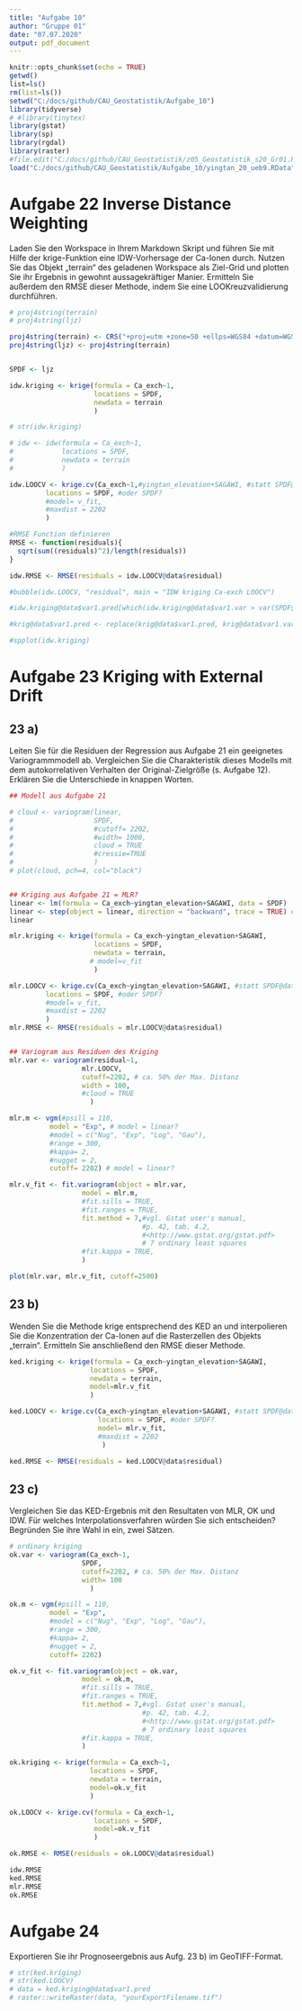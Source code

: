 ```yaml
---
title: "Aufgabe 10"
author: "Gruppe 01"
date: "07.07.2020"
output: pdf_document
---
```


```r
knitr::opts_chunk$set(echo = TRUE)
getwd()
list=ls()
rm(list=ls())
setwd("C:/docs/github/CAU_Geostatistik/Aufgabe_10")
library(tidyverse)
# #library(tinytex)
library(gstat)
library(sp)
library(rgdal)
library(raster)
#file.edit("C:/docs/github/CAU_Geostatistik/z05_Geostatistik_s20_Gr01.Rmd")
load("C:/docs/github/CAU_Geostatistik/Aufgabe_10/yingtan_20_ueb9.RData")
```

# Aufgabe 22 Inverse Distance Weighting 

Laden Sie den Workspace in Ihrem Markdown Skript und führen Sie mit Hilfe der krige-Funktion eine IDW-Vorhersage der Ca-Ionen durch.
Nutzen Sie das Objekt „terrain“ des geladenen Workspace als Ziel-Grid und plotten Sie ihr Ergebnis in gewohnt aussagekräftiger Manier.
Ermitteln Sie außerdem den RMSE dieser Methode, indem Sie eine LOOKreuzvalidierung durchführen.

```r
# proj4string(terrain)
# proj4string(ljz)

proj4string(terrain) <- CRS("+proj=utm +zone=50 +ellps=WGS84 +datum=WGS84")
proj4string(ljz) <- proj4string(terrain)


SPDF <- ljz

idw.kriging <- krige(formula = Ca_exch~1, 
                     locations = SPDF,
                     newdata = terrain
                     )

# str(idw.kriging)

# idw <- idw(formula = Ca_exch~1,
#            locations = SPDF,
#            newdata = terrain
#            )

idw.LOOCV <- krige.cv(Ca_exch~1,#yingtan_elevation+SAGAWI, #statt SPDF@data$Ca_exch~1
         locations = SPDF, #oder SPDF?
         #model= v_fit,
         #maxdist = 2202
         )

#RMSE Function definieren
RMSE <- function(residuals){
  sqrt(sum((residuals)^2)/length(residuals))
}

idw.RMSE <- RMSE(residuals = idw.LOOCV@data$residual)

#bubble(idw.LOOCV, "residual", main = "IDW kriging Ca-exch LOOCV")

#idw.kriging@data$var1.pred[which(idw.kriging@data$var1.var > var(SPDF$Ca_exch) )] <- NA

#krig@data$var1.pred <- replace(krig@data$var1.pred, krig@data$var1.var > var(SPDF$Ca_exch), NA) # Alternative NoData Umsetzung

#spplot(idw.kriging)

```


# Aufgabe 23 Kriging with External Drift

## 23 a)
Leiten Sie für die Residuen der Regression aus Aufgabe 21 ein geeignetes
Variogrammmodell ab. Vergleichen Sie die Charakteristik dieses Modells
mit dem autokorrelativen Verhalten der Original-Zielgröße (s. Aufgabe 12).
Erklären Sie die Unterschiede in knappen Worten. 

```r
## Modell aus Aufgabe 21

# cloud <- variogram(linear,
#                    SPDF, 
#                    #cutoff= 2202, 
#                    #width= 1000, 
#                    cloud = TRUE
#                    #cressie=TRUE
#                    )
# plot(cloud, pch=4, col="black")


## Kriging aus Aufgabe 21 = MLR?
linear <- lm(formula = Ca_exch~yingtan_elevation+SAGAWI, data = SPDF)
linear <- step(object = linear, direction = "backward", trace = TRUE) #info printed during running
linear

mlr.kriging <- krige(formula = Ca_exch~yingtan_elevation+SAGAWI, 
                     locations = SPDF,
                     newdata = terrain,
                    # model=v_fit
                     )

mlr.LOOCV <- krige.cv(Ca_exch~yingtan_elevation+SAGAWI, #statt SPDF@data$Ca_exch~1
         locations = SPDF, #oder SPDF?
         #model= v_fit,
         #maxdist = 2202
         )
mlr.RMSE <- RMSE(residuals = mlr.LOOCV@data$residual)


## Variogram aus Residuen des Kriging
mlr.var <- variogram(residual~1, 
                  mlr.LOOCV,
                  cutoff=2202, # ca. 50% der Max. Distanz
                  width = 100,
                  #cloud = TRUE
                    )

mlr.m <- vgm(#psill = 110,
          model = "Exp", # model = linear?
          #model = c("Nug", "Exp", "Log", "Gau"),
          #range = 300,
          #kappa= 2,
          #nugget = 2,
          cutoff= 2202) # model = linear?

mlr.v_fit <- fit.variogram(object = mlr.var,
                  model = mlr.m,
                  #fit.sills = TRUE,
                  #fit.ranges = TRUE,
                  fit.method = 7,#vgl. Gstat user's manual,
                                 #p. 42, tab. 4.2,
                                 #<http://www.gstat.org/gstat.pdf>
                                 # 7 ordinary least squares
                  #fit.kappa = TRUE,
                  )

plot(mlr.var, mlr.v_fit, cutoff=2500)

```


## 23 b)
Wenden Sie die Methode krige entsprechend des KED an und interpolieren Sie die Konzentration der Ca-Ionen auf die Rasterzellen des Objekts „terrain“. Ermitteln Sie anschließend den RMSE dieser Methode.

```r
ked.kriging <- krige(formula = Ca_exch~yingtan_elevation+SAGAWI, 
                    locations = SPDF,
                    newdata = terrain,
                    model=mlr.v_fit
                    )

ked.LOOCV <- krige.cv(Ca_exch~yingtan_elevation+SAGAWI, #statt SPDF@data$Ca_exch~1
                      locations = SPDF, #oder SPDF?
                      model= mlr.v_fit,
                      #maxdist = 2202
                       )

ked.RMSE <- RMSE(residuals = ked.LOOCV@data$residual)
```


## 23 c)
Vergleichen Sie das KED-Ergebnis mit den Resultaten von MLR, OK und IDW. Für welches Interpolationsverfahren würden Sie sich entscheiden? Begründen Sie ihre Wahl in ein, zwei Sätzen.

```r
# ordinary kriging
ok.var <- variogram(Ca_exch~1, 
                  SPDF, 
                  cutoff=2202, # ca. 50% der Max. Distanz
                  width= 100 
                    )

ok.m <- vgm(#psill = 110,
          model = "Exp",
          #model = c("Nug", "Exp", "Log", "Gau"),
          #range = 300,
          #kappa= 2,
          #nugget = 2, 
          cutoff= 2202)

ok.v_fit <- fit.variogram(object = ok.var,
                  model = ok.m,
                  #fit.sills = TRUE,
                  #fit.ranges = TRUE,
                  fit.method = 7,#vgl. Gstat user's manual, 
                                 #p. 42, tab. 4.2,
                                 #<http://www.gstat.org/gstat.pdf>
                                 # 7 ordinary least squares
                  #fit.kappa = TRUE,
                  )

ok.kriging <- krige(formula = Ca_exch~1, 
                    locations = SPDF,
                    newdata = terrain,
                    model=ok.v_fit
                    )

ok.LOOCV <- krige.cv(formula = Ca_exch~1, 
                     locations = SPDF,
                     model=ok.v_fit
                     )

ok.RMSE <- RMSE(residuals = ok.LOOCV@data$residual)

```


```r
idw.RMSE
ked.RMSE
mlr.RMSE
ok.RMSE
```

# Aufgabe 24
Exportieren Sie ihr Prognoseergebnis aus Aufg. 23 b) im GeoTIFF-Format. 

```r
# str(ked.kriging)
# str(ked.LOOCV)
# data = ked.kriging@data$var1.pred
# raster::writeRaster(data, "yourExportFilename.tif")
```

